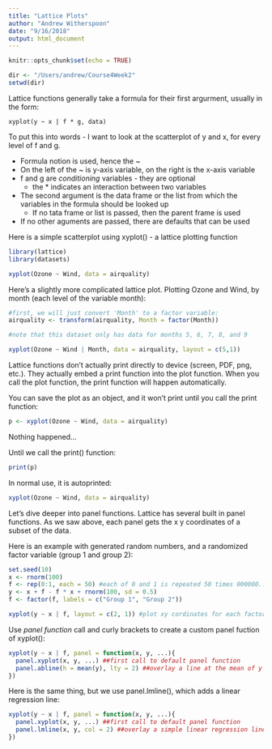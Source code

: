 ```yaml
---
title: "Lattice Plots"
author: "Andrew Witherspoon"
date: "9/16/2018"
output: html_document
---
```


```r
knitr::opts_chunk$set(echo = TRUE)

dir <- "/Users/andrew/Course4Week2"
setwd(dir)
```

Lattice functions generally take a formula for their first argurment, usually in the form:
```
xyplot(y ~ x | f * g, data)
```
To put this into words - I want to look at the scatterplot of y and x, for every level of f and g.

* Formula notion is used, hence the ~
* On the left of the ~ is y-axis variable, on the right is the x-axis variable
* f and g are _conditioning_ variables - they are optional
  + the * indicates an interaction between two variables
* The second argument is the data frame or the list from which the variables in the formula should be looked up
  + If no tata frame or list is passed, then the parent frame is used
* If no other aguments are passed, there are defaults that can be used

Here is a simple scatterplot using xyplot() - a lattice plotting function
```r
library(lattice)
library(datasets)

xyplot(Ozone ~ Wind, data = airquality)
```

Here's a slightly more complicated lattice plot.  Plotting Ozone and Wind, by month (each level of the variable month):
```r
#first, we will just convert 'Month' to a factor variable:
airquality <- transform(airquality, Month = factor(Month))

#note that this dataset only has data for months 5, 6, 7, 8, and 9

xyplot(Ozone ~ Wind | Month, data = airquality, layout = c(5,1))
```

Lattice functions don't actually print directly to device (screen, PDF, png, etc.).  They actually embed a print function into the plot function.  When you call the plot function, the print function will happen automatically.

You can save the plot as an object, and it won't print until you call the print function:
```r
p <- xyplot(Ozone ~ Wind, data = airquality)
```
Nothing happened...

Until we call the print() function:
```r
print(p)
```

In normal use, it is autoprinted:
```r
xyplot(Ozone ~ Wind, data = airquality)
```

Let's dive deeper into panel functions.  Lattice has several built in panel functions.  As we saw above, each panel gets the x y coordinates of a subset of the data.

Here is an example with generated random numbers, and a randomized factor variable (group 1 and group 2):
```r
set.seed(10)
x <- rnorm(100)
f <- rep(0:1, each = 50) #each of 0 and 1 is repeated 50 times 000000....1111111
y <- x + f - f * x + rnorm(100, sd = 0.5)
f <- factor(f, labels = c("Group 1", "Group 2"))

xyplot(y ~ x | f, layout = c(2, 1)) #plot xy cordinates for each factor level of f
```

Use _panel function_ call and curly brackets to create a custom panel fuction of xyplot():
```r
xyplot(y ~ x | f, panel = function(x, y, ...){
  panel.xyplot(x, y, ...) ##first call to default panel function
  panel.abline(h = mean(y), lty = 2) ##overlay a line at the mean of y
})
```

Here is the same thing, but we use panel.lmline(), which adds a linear regression line:
```r
xyplot(y ~ x | f, panel = function(x, y, ...){
  panel.xyplot(x, y, ...) ##first call to default panel function
  panel.lmline(x, y, col = 2) ##overlay a simple linear regression line
})
```

